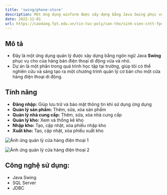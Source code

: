 ```yaml
---
title: 'swing/phone-store'
description: Một ứng dụng winform được xây dựng bằng Java Swing phục vụ cho của hàng bán điện thoại di động.
date: 2022-12-01
url: https://caodang.fpt.edu.vn/tin-tuc-poly/can-tho/sinh-vien-cntt-fpoly-can-tho-thiet-ke-thanh-cong-phan-mem-quan-ly-xuat-nhap-kho-dien-thoai.html
---
```



## Mô tả
- Đây là một ứng dụng quản lý được xây dựng bằng ngôn ngữ Java **Swing** phục vụ cho của hàng bán điện thoại di động vừa và nhỏ.
- Dự án là một phần trong quá trình học tập tại trường, giúp tôi có thể nghiên cứu và sáng tạo ra một chương trình quản lý cơ bản cho một cửa hàng điện thoại di động.

## Tính năng

- **Đăng nhập:** Giúp lưu trữ và bảo mật thông tin khi sử dụng ứng dụng
- **Quản lý sản phẩm:** Thêm, sửa, xóa sản phẩm
- **Quản lý nhà cung cấp:** Thêm, sửa, xóa nhà cung cấp
- **Quản lý kho:** Xem và thống kê kho
- **Nhập kho:** Tạo, cập nhật, xóa phiếu nhập kho
- **Xuất kho:** Tạo, cập nhật, xóa phiếu xuất kho



![Ảnh ứng quản lý cửa hàng điện thoại 1](/projects/phone-store/2.jpg)

![Ảnh ứng quản lý cửa hàng điện thoại 2](/projects/phone-store/1.jpg)


## Công nghệ sử dụng:
- Java Swing
- SQL Server
- JDBC